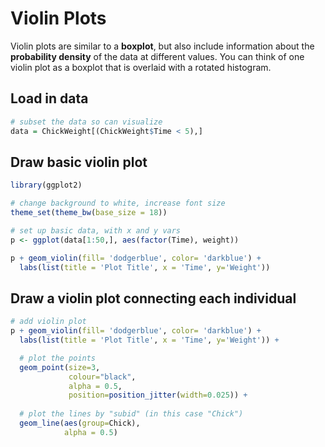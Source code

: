 Violin Plots
========================================================

Violin plots are similar to a **boxplot**, but also include information about the **probability density** of the data at different values. You can think of one violin plot as a boxplot that is overlaid with a rotated histogram.

Load in data
-------------
```r
# subset the data so can visualize
data = ChickWeight[(ChickWeight$Time < 5),]
```

Draw basic violin plot
----------------------
```r
library(ggplot2)

# change background to white, increase font size
theme_set(theme_bw(base_size = 18)) 

# set up basic data, with x and y vars
p <- ggplot(data[1:50,], aes(factor(Time), weight))

p + geom_violin(fill= 'dodgerblue', color= 'darkblue') + 
  labs(list(title = 'Plot Title', x = 'Time', y='Weight'))
```

Draw a violin plot connecting each individual
----------------------
```r
# add violin plot
p + geom_violin(fill= 'dodgerblue', color= 'darkblue') + 
  labs(list(title = 'Plot Title', x = 'Time', y='Weight')) +

  # plot the points
  geom_point(size=3,
             colour="black", 
             alpha = 0.5,
             position=position_jitter(width=0.025)) +
  
  # plot the lines by "subid" (in this case "Chick")
  geom_line(aes(group=Chick), 
            alpha = 0.5)
```
